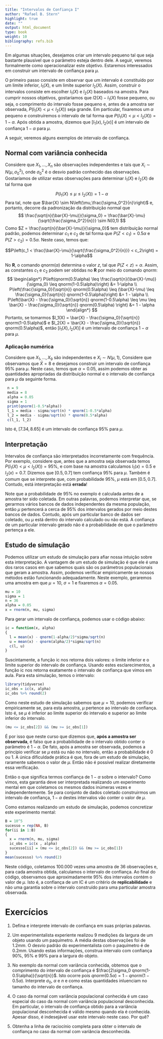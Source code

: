 ```yaml
---
title: "Intervalos de Confiança I"
author: "Rafael B. Stern"
highlight: true
date: ""
output: html_document
type: book
weight: 10
bibliography: refs.bib
---
```


Em algumas situações, desejamos criar 
um intervalo pequeno tal que
seja bastante plausível que 
o parâmetro esteja dentro dele.
A seguir, veremos formalmente como
operacionalizar este objetivo.
Estaremos interessados em construir 
um intervalo de confiança para $\mu$.

O primeiro passo consiste em observar que
um intervalo é constituído por
um limite inferior, $l_1(X)$, e 
um limite superior $l_2(X)$. Assim, 
construir o intervalos consiste em
escolher $l_1(X)$ e $l_2(X)$ baseados na amostra.
Para cumprir nossos objetivos, gostaríamos que
$l2(X)-l_1(X)$ fosse pequeno, ou seja,
o comprimento do intervalo fosse pequeno e,
antes de a amostra ser observada,
$P(l_1(X) < \mu < l_2(X))$ seja grande.
Em particular, fixaremos um $\alpha$ pequeno e
construíremos o intervalo de tal forma que
$P(l_1(X) < \mu < l_2(X)) = 1-\alpha$.
Após obtida a amostra, dizemos que
$[l_1(x),l_2(x)]$ é um intervalo de confiança 
$1-\alpha$ para $\mu$.

A seguir, veremos alguns exemplos de intervalo de confiança.

## Normal com variância conhecida

Considere que $X_{1},\ldots,X_{n}$ são
observações independentes e tais que 
$X_{i} \sim N(\mu,\sigma_0^2)$, onde
$\sigma_0^2$ é o desvio padrão conhecido
das observações. Gostaríamos de 
utilizar estas observações para determinar
$l_1(X)$ e $l_2(X)$ de tal forma que

$$
 P(l_1(X) \leq \mu \leq l_2(X)) 
 = 1-\alpha
$$
Para tal, note que $\bar{X} \sim N\left(\mu,\frac{\sigma_0^2}{n}\right)$ e,
portanto, decorre da padronização da distribuição normal que
$$
 \frac{\sqrt{n}(\bar{X}-\mu)}{\sigma_0}
 = \frac{\bar{X}-\mu}{\sqrt{\frac{\sigma_0^2}{n}}} 
 \sim N(0,1)
$$
Como $Z = \frac{\sqrt{n}(\bar{X}-\mu)}{\sigma_0}$ tem
distribuição normal padrão, podemos determinar 
$c_1$ e $c_2$ de tal forma que
$P(Z < c_1) = 0.5\alpha$ e $P(Z > c_2)=0.5\alpha$.
Neste caso, temos que:

$$P\left(c_1 < \frac{\bar{X}-\mu}{\sqrt{\frac{\sigma_0^2}{n}}} < c_2\right) = 1-\alpha$$

No **R**, o comando *qnorm*($\alpha$) determina o valor $z$,
tal que $P(Z < z) = \alpha$. Assim, as constantes $c_1$ e $c_2$
podem ser obtidas no **R**
por meio do comando *qnorm*:
$$
\begin{align*}
 P\left(qnorm(0.5\alpha) \leq \frac{\sqrt{n}(\bar{X}-\mu)}{\sigma_0} 
 \leq qnorm(1-0.5\alpha)\right) 
 &= 1-\alpha \\
 P\left(\frac{\sigma_0}{\sqrt{n}} qnorm(0.5\alpha) \leq (\bar{X}-\mu) 
 \leq \frac{\sigma_0}{\sqrt{n}} qnorm(1-0.5\alpha)\right)
 &= 1 - \alpha \\
 P\left(\bar{X} - \frac{\sigma_0}{\sqrt{n}} qnorm(1-0.5\alpha) \leq \mu 
 \leq \bar{X} - \frac{\sigma_0}{\sqrt{n}} qnorm(0.5\alpha) \right)
 &= 1 - \alpha
\end{align*}
$$
Portanto, se tomarmos 
$l_1(X) = \bar{X} - \frac{\sigma_0}{\sqrt{n}} qnorm(1-0.5\alpha)$ e
$l_2(X) = \bar{X} - \frac{\sigma_0}{\sqrt{n}} qnorm(0.5\alpha)$, então 
$[l_1(X),l_2(X)]$ é 
um intervalo de confiança $1-\alpha$ para $\mu$.

### Aplicação numérica

Considere que $X_{1},\ldots,X_{9}$ são independentes e
$X_i \sim N(\mu,1)$, Considere que
observamos que $\bar{X} = 8$ e
desejamos construir um intervalo de
confiança $95\%$ para $\mu$.
Neste caso, temos que $\alpha = 0.05$,
assim podemos obter as quantidades apropriadas
da distribuição normal e o intervalo de confiança
para $\mu$ da seguinte forma.

```r
 n = 9
 media = 8
 alpha = 0.05
 sigma = 1
 print(qnorm(1-0.5*alpha))
 l_1 = media - sigma/sqrt(n) * qnorm(1-0.5*alpha)
 l_2 = media - sigma/sqrt(n) * qnorm(0.5*alpha)
 c(l_1, l_2)
```
Isto é, $[7.34, 8.65]$ é um intervalo
de confiança $95\%$ para $\mu$.

## Interpretação

Intervalos de confiança são interpretados
incorretamente com frequência. Por exemplo,
considere que, antes que a amostra seja observada
temos $P(l_1(X) < \mu < l_2(X)) = 95\%$, e
com base na amostra calculamos $l_1(x) = 0.5$ e $l_2(x)=0.7$.
Dizemos que $[0.5, 0.7]$ tem confiança 95\% para $\mu$.
Também é comum que se interprete que, com probabilidade 95\%,
$\mu$ está em $[0.5,0.7]$. Contudo, 
está interpretação está **errada**!

Note que a probabilidade de 95\% no exemplo é
calculada antes de a amostra ter sido coletada.
Em outras palavras, podemos interpretar que,
se gerarmos vários bancos de dados independentes 
da mesma população, então $\mu$ pertencerá a 
cerca de 95\% dos intervalos gerados por
meio destes bancos de dados.
Contudo, após um particular banco de dados ser coletado,
ou $\mu$ está dentro do intervalo calculado ou não está.
A confiança de um particular intervalo gerado
não é a probabilidade de que o parâmetro pertença a ele.

## Estudo de simulação

Podemos utilizar um estudo de simulação para
afiar nossa intuição sobre esta interpretação.
A vantagem de um estudo de simulação é que
ele é uma dos raros casos em que sabemos quais
são os parâmetros populacionais que geram a amostra.
Assim, podemos verificar empiricamente
se nossos métodos estão funcionando adequadamente.
Neste exemplo, geraremos uma amostra em que
$\mu = 10$, $\sigma = 1$ e fixaremos $\alpha=0.05$.

```r
mu = 10
sigma = 1
n = 36
alpha = 0.05
x = rnorm(n, mu, sigma)
```

Para gerar um intervalo de confiança, 
podemos usar o código abaixo: 

```r
ic = function(x, alpha)
{
  l = mean(x) - qnorm(1-alpha/2)*sigma/sqrt(n)
  u = mean(x) - qnorm(alpha/2)*sigma/sqrt(n)
  c(l, u)
}
```

Suscintamente, a função ic nos retorna dois valores:
o limite inferior e o limite superior do intervalo de confiança.
Usando estes esclarecimentos, a função ic nos retorna
exatamente o intervalo de confiança que vimos em aula.
Para esta simulação, temos o intervalo:

```r
library(tidyverse)
ic_obs = ic(x, alpha) 
ic_obs %>% round(2)
```

Como neste estudo de simulação sabemos que $\mu = 10$,
podemos verificar empiricamente se, para esta amostra,
$\mu$ pertence ao intervalo de confiança.
Isto é, se $\mu$ é inferior ao limite superior do intervalo e
superior ao limite inferior do intervalo.

```r
(mu <= ic_obs[2]) && (mu >= ic_obs[1])
```

É por isso que neste curso que dizemos que, 
**após a amostra ser observada**,
é falso que a probabilidade de 
o intervalo 
obtido conter o parâmetro é $1-\alpha$.
De fato, após a amostra ser observada,
podemos a princípio verificar se $\mu$ está ou não no intervalo,
então a probabilidade é $0$ ou $1$.
A única dificuldade prática é que, 
fora de um estudo de simulação,
raramente sabemos o valor de $\mu$.
Então não é possível realizar diretamente essa verificação.

Então o que significa 
termos confiança de $1-\alpha$ sobre o intervalo?
Como vimos, esta garantia deve ser interpretada realizando
um experimento mental em que 
coletamos os mesmos dados inúmeras vezes e independentemente.
Se para conjunto de dados coletado 
construirmos um intervalo de confiança,
$1-\alpha$ destes intervalos vão conter o valor de $\mu$.

Como estamos realizando um estudo de simulação,
podemos concretizar este experimento mental:

```r
B = 10^5
sucesso = rep(NA, B)
for(ii in 1:B)
{
  x = rnorm(n, mu, sigma)
  ic_obs = ic(x , alpha)
  sucesso[ii] = (mu <= ic_obs[2]) && (mu >= ic_obs[1])
}
mean(sucesso) %>% round(2)
```

Neste código, coletamos $100.000$ vezes 
uma amostra de $36$ observações e,
para cada amostra obtida, 
calculamos o intervalo de confiança.
Ao final do código, observamos que
aproximadamente $95\%$ dos intervalos contém
o valor de $\mu$. Isto é,
a confiança de um IC é um critério de
**replicabilidade** e não uma garantia sobre
o intervalo construído para uma particular amostra observada.

# Exercícios

1. Defina e interprete intervalo de confiança
em suas próprias palavras.

2. Um experimentalista experiente realizou $9$ medições da
largura de um objeto usando um paquímetro. 
A média destas observações foi de $1.2 mm$.
O desvio padrão do experimentalista 
com o paquímetro é de $0.2 mm$.
Usando estas informações, construa intervalo com confiança
90\%, 95\% e 99\% para a largura do objeto.

3. No exemplo da normal com variância conhecida, obtemos
que o comprimento do intervalo de confiança é
$\frac{2\sigma_0 qnorm(1-0.5\alpha)}{\sqrt{n}}$.
Isto ocorre pois $qnorm(0.5\alpha)=1-qnorm(1-0.5\alpha)$.
Interprete $\sigma_0$, $\alpha$ e $n$ e 
como estas quantidades inluenciam no 
tamanho do intervalo de confiança.

4. O caso da normal com variância populacional conhecida é
um caso especial do caso da normal com variância populacional desconhecida.
Em particular, o intervalo de confiança obtido
para a variância populacional desconhecida é válido 
mesmo quando ela é conhecida. Apesar disso, é indesejável
usar este intervalo neste caso. Por quê?

5. Obtenha a linha de raciocínio completa para obter 
o intervalo de confiança no caso da normal com variância desconhecida.
